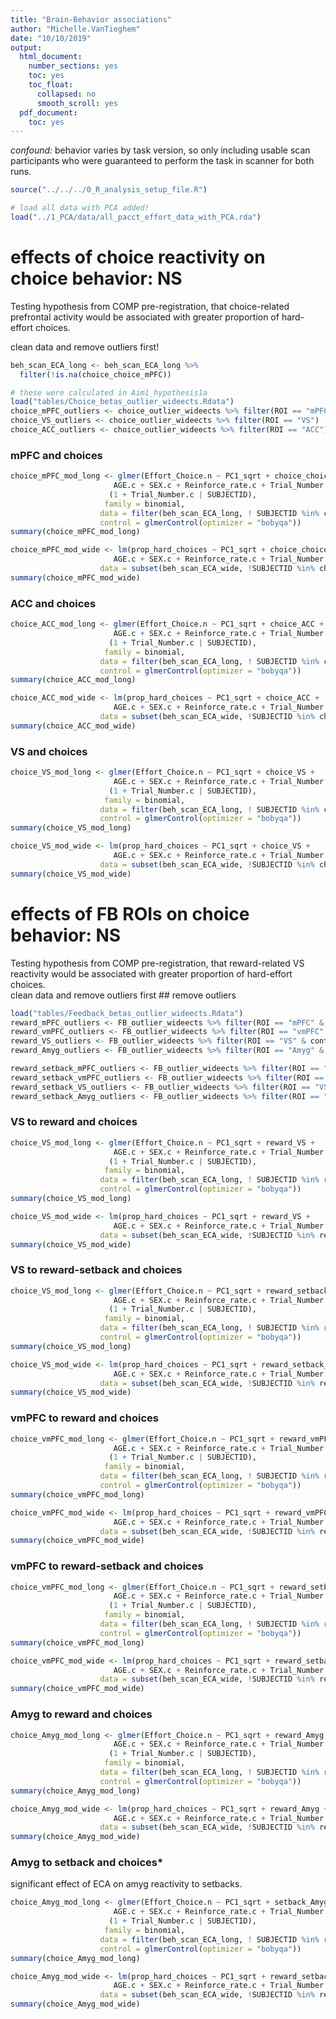 ```yaml
---
title: "Brain-Behavior associations"
author: "Michelle.VanTieghem"
date: "10/10/2019"
output:
  html_document:
    number_sections: yes
    toc: yes
    toc_float:
      collapsed: no
      smooth_scroll: yes
  pdf_document:
    toc: yes
---
```

*confound:* behavior varies by task version, so only including usable scan participants who were guaranteed to perform the task in scanner for both runs.

```r
source("../../../0_R_analysis_setup_file.R")
```


```r
# load all data with PCA added!
load("../1_PCA/data/all_pacct_effort_data_with_PCA.rda")

```


# effects of choice reactivity on choice behavior: NS
Testing hypothesis from COMP pre-registration, that choice-related prefrontal activity would be associated with greater proportion of hard-effort choices.\

clean data and remove outliers first! 
```r
beh_scan_ECA_long <- beh_scan_ECA_long %>%
  filter(!is.na(choice_choice_mPFC))

# these were calculated in Aim1_hypothesis1a
load("tables/Choice_betas_outlier_wideects.Rdata")
choice_mPFC_outliers <- choice_outlier_wideects %>% filter(ROI == "mPFC")
choice_VS_outliers <- choice_outlier_wideects %>% filter(ROI == "VS")
choice_ACC_outliers <- choice_outlier_wideects %>% filter(ROI == "ACC")


```


### mPFC and choices
```r
choice_mPFC_mod_long <- glmer(Effort_Choice.n ~ PC1_sqrt + choice_choice_mPFC +
                       AGE.c + SEX.c + Reinforce_rate.c + Trial_Number.c + #
                      (1 + Trial_Number.c | SUBJECTID), 
                     family = binomial,
                    data = filter(beh_scan_ECA_long, ! SUBJECTID %in% choice_mPFC_outliers$SUBJECTID),
                    control = glmerControl(optimizer = "bobyqa"))
summary(choice_mPFC_mod_long)

choice_mPFC_mod_wide <- lm(prop_hard_choices ~ PC1_sqrt + choice_choice_mPFC +
                       AGE.c + SEX.c + Reinforce_rate.c + Trial_Number.c,
                    data = subset(beh_scan_ECA_wide, !SUBJECTID %in% choice_mPFC_outliers$SUBJECTID))
summary(choice_mPFC_mod_wide)

```

### ACC and choices
```r
choice_ACC_mod_long <- glmer(Effort_Choice.n ~ PC1_sqrt + choice_ACC +
                       AGE.c + SEX.c + Reinforce_rate.c + Trial_Number.c + #
                      (1 + Trial_Number.c | SUBJECTID), 
                     family = binomial,
                    data = filter(beh_scan_ECA_long, ! SUBJECTID %in% choice_ACC_outliers$SUBJECTID),
                    control = glmerControl(optimizer = "bobyqa"))
summary(choice_ACC_mod_long)

choice_ACC_mod_wide <- lm(prop_hard_choices ~ PC1_sqrt + choice_ACC +
                       AGE.c + SEX.c + Reinforce_rate.c + Trial_Number.c,
                    data = subset(beh_scan_ECA_wide, !SUBJECTID %in% choice_ACC_outliers$SUBJECTID))
summary(choice_ACC_mod_wide)

```



### VS and choices
```r
choice_VS_mod_long <- glmer(Effort_Choice.n ~ PC1_sqrt + choice_VS +
                       AGE.c + SEX.c + Reinforce_rate.c + Trial_Number.c + #
                      (1 + Trial_Number.c | SUBJECTID), 
                     family = binomial,
                    data = filter(beh_scan_ECA_long, ! SUBJECTID %in% choice_VS_outliers$SUBJECTID),
                    control = glmerControl(optimizer = "bobyqa"))
summary(choice_VS_mod_long)

choice_VS_mod_wide <- lm(prop_hard_choices ~ PC1_sqrt + choice_VS +
                       AGE.c + SEX.c + Reinforce_rate.c + Trial_Number.c,
                    data = subset(beh_scan_ECA_wide, !SUBJECTID %in% choice_VS_outliers$SUBJECTID))
summary(choice_VS_mod_wide)

```


# effects of FB ROIs on choice behavior: NS
Testing hypothesis from COMP pre-registration, that reward-related VS reactivity would be associated with greater proportion of hard-effort choices.\
clean data and remove outliers first 
## remove outliers 
```r
load("tables/Feedback_betas_outlier_wideects.Rdata")
reward_mPFC_outliers <- FB_outlier_wideects %>% filter(ROI == "mPFC" & contrast == "reward")
reward_vmPFC_outliers <- FB_outlier_wideects %>% filter(ROI == "vmPFC" & contrast == "reward")
reward_VS_outliers <- FB_outlier_wideects %>% filter(ROI == "VS" & contrast == "reward")
reward_Amyg_outliers <- FB_outlier_wideects %>% filter(ROI == "Amyg" & contrast == "reward")

reward_setback_mPFC_outliers <- FB_outlier_wideects %>% filter(ROI == "mPFC" & contrast == "reward_minus_setback")
reward_setback_vmPFC_outliers <- FB_outlier_wideects %>% filter(ROI == "vmPFC" & contrast == "reward_minus_setback")
reward_setback_VS_outliers <- FB_outlier_wideects %>% filter(ROI == "VS" & contrast == "reward_minus_setback")
reward_setback_Amyg_outliers <- FB_outlier_wideects %>% filter(ROI == "Amyg" & contrast == "reward_minus_setback")
```

### VS to reward and choices
```r
choice_VS_mod_long <- glmer(Effort_Choice.n ~ PC1_sqrt + reward_VS +
                       AGE.c + SEX.c + Reinforce_rate.c + Trial_Number.c + #
                      (1 + Trial_Number.c | SUBJECTID), 
                     family = binomial,
                    data = filter(beh_scan_ECA_long, ! SUBJECTID %in% reward_VS_outliers$SUBJECTID),
                    control = glmerControl(optimizer = "bobyqa"))
summary(choice_VS_mod_long)

choice_VS_mod_wide <- lm(prop_hard_choices ~ PC1_sqrt + reward_VS +
                       AGE.c + SEX.c + Reinforce_rate.c + Trial_Number.c,
                    data = subset(beh_scan_ECA_wide, !SUBJECTID %in% reward_VS_outliers$SUBJECTID))
summary(choice_VS_mod_wide)

```


### VS to reward-setback and choices
```r
choice_VS_mod_long <- glmer(Effort_Choice.n ~ PC1_sqrt + reward_setback_VS +
                       AGE.c + SEX.c + Reinforce_rate.c + Trial_Number.c + #
                      (1 + Trial_Number.c | SUBJECTID), 
                     family = binomial,
                    data = filter(beh_scan_ECA_long, ! SUBJECTID %in% reward_setback_VS_outliers$SUBJECTID),
                    control = glmerControl(optimizer = "bobyqa"))
summary(choice_VS_mod_long)

choice_VS_mod_wide <- lm(prop_hard_choices ~ PC1_sqrt + reward_setback_VS +
                       AGE.c + SEX.c + Reinforce_rate.c + Trial_Number.c,
                    data = subset(beh_scan_ECA_wide, !SUBJECTID %in% reward_setback_VS_outliers$SUBJECTID))
summary(choice_VS_mod_wide)

```


### vmPFC to reward and choices
```r
choice_vmPFC_mod_long <- glmer(Effort_Choice.n ~ PC1_sqrt + reward_vmPFC +
                       AGE.c + SEX.c + Reinforce_rate.c + Trial_Number.c + #
                      (1 + Trial_Number.c | SUBJECTID), 
                     family = binomial,
                    data = filter(beh_scan_ECA_long, ! SUBJECTID %in% reward_vmPFC_outliers$SUBJECTID),
                    control = glmerControl(optimizer = "bobyqa"))
summary(choice_vmPFC_mod_long)

choice_vmPFC_mod_wide <- lm(prop_hard_choices ~ PC1_sqrt + reward_vmPFC +
                       AGE.c + SEX.c + Reinforce_rate.c + Trial_Number.c,
                    data = subset(beh_scan_ECA_wide, !SUBJECTID %in% reward_vmPFC_outliers$SUBJECTID))
summary(choice_vmPFC_mod_wide)

```


### vmPFC to reward-setback and choices
```r
choice_vmPFC_mod_long <- glmer(Effort_Choice.n ~ PC1_sqrt + reward_setback_vmPFC +
                       AGE.c + SEX.c + Reinforce_rate.c + Trial_Number.c + #
                      (1 + Trial_Number.c | SUBJECTID), 
                     family = binomial,
                    data = filter(beh_scan_ECA_long, ! SUBJECTID %in% reward_setback_vmPFC_outliers$SUBJECTID),
                    control = glmerControl(optimizer = "bobyqa"))
summary(choice_vmPFC_mod_long)

choice_vmPFC_mod_wide <- lm(prop_hard_choices ~ PC1_sqrt + reward_setback_vmPFC +
                       AGE.c + SEX.c + Reinforce_rate.c + Trial_Number.c,
                    data = subset(beh_scan_ECA_wide, !SUBJECTID %in% reward_setback_vmPFC_outliers$SUBJECTID))
summary(choice_vmPFC_mod_wide)

```


### Amyg to reward and choices
```r
choice_Amyg_mod_long <- glmer(Effort_Choice.n ~ PC1_sqrt + reward_Amyg +
                       AGE.c + SEX.c + Reinforce_rate.c + Trial_Number.c + #
                      (1 + Trial_Number.c | SUBJECTID), 
                     family = binomial,
                    data = filter(beh_scan_ECA_long, ! SUBJECTID %in% reward_Amyg_outliers$SUBJECTID),
                    control = glmerControl(optimizer = "bobyqa"))
summary(choice_Amyg_mod_long)

choice_Amyg_mod_wide <- lm(prop_hard_choices ~ PC1_sqrt + reward_Amyg +
                       AGE.c + SEX.c + Reinforce_rate.c + Trial_Number.c,
                    data = subset(beh_scan_ECA_wide, !SUBJECTID %in% reward_Amyg_outliers$SUBJECTID))
summary(choice_Amyg_mod_wide)

```


### Amyg to setback and choices*
significant effect of ECA on amyg reactivity to setbacks. 
```r
choice_Amyg_mod_long <- glmer(Effort_Choice.n ~ PC1_sqrt + setback_Amyg +
                       AGE.c + SEX.c + Reinforce_rate.c + Trial_Number.c + #
                      (1 + Trial_Number.c | SUBJECTID), 
                     family = binomial,
                    data = filter(beh_scan_ECA_long, ! SUBJECTID %in% reward_setback_Amyg_outliers$SUBJECTID),
                    control = glmerControl(optimizer = "bobyqa"))
summary(choice_Amyg_mod_long)

choice_Amyg_mod_wide <- lm(prop_hard_choices ~ PC1_sqrt + reward_setback_Amyg +
                       AGE.c + SEX.c + Reinforce_rate.c + Trial_Number.c,
                    data = subset(beh_scan_ECA_wide, !SUBJECTID %in% reward_setback_Amyg_outliers$SUBJECTID))
summary(choice_Amyg_mod_wide)

```